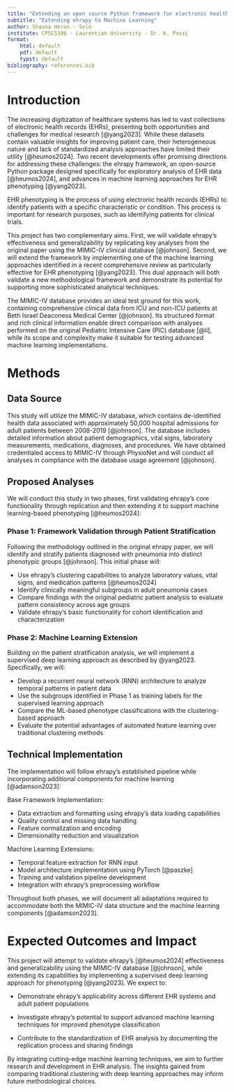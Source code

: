 ```yaml
---
title: "Extending an open source Python framework for electronic health record pipelines with machine learning"
subtitle: "Extending ehrapy to Machine Learning"
author: Shauna Heron - Solo
institute: CPSC5306 - Laurentian University - Dr. K. Passi
format:
    html: default
    pdf: default
    typst: default
bibliography: references.bib
---
```


# Introduction

The increasing digitization of healthcare systems has led to vast collections of electronic health records (EHRs), presenting both opportunities and challenges for medical research [@yang2023]. While these datasets contain valuable insights for improving patient care, their heterogeneous nature and lack of standardized analysis approaches have limited their utility [@heumos2024]. Two recent developments offer promising directions for addressing these challenges: the ehrapy framework, an open-source Python package designed specifically for exploratory analysis of EHR data [@heumos2024], and advances in machine learning approaches for EHR phenotyping [@yang2023].

EHR phenotyping is the process of using electronic health records (EHRs) to identify patients with a specific characteristic or condition. This process is important for research purposes, such as identifying patients for clinical trials.

This project has two complementary aims. First, we will validate ehrapy's effectiveness and generalizability by replicating key analyses from the original paper using the MIMIC-IV clinical database [@johnson]. Second, we will extend the framework by implementing one of the machine learning approaches identified in a recent comprehensive review as particularly effective for EHR phenotyping [@yang2023]. This dual approach will both validate a new methodological framework and demonstrate its potential for supporting more sophisticated analytical techniques.

The MIMIC-IV database provides an ideal test ground for this work, containing comprehensive clinical data from ICU and non-ICU patients at Beth Israel Deaconess Medical Center [@johnson]. Its structured format and rich clinical information enable direct comparison with analyses performed on the original Pediatric Intensive Care (PIC) database [@li], while its scope and complexity make it suitable for testing advanced machine learning implementations.

# Methods

## Data Source

This study will utilize the MIMIC-IV database, which contains de-identified health data associated with approximately 50,000 hospital admissions for adult patients between 2008-2019 [@johnson]. The database includes detailed information about patient demographics, vital signs, laboratory measurements, medications, diagnoses, and procedures. We have obtained credentialed access to MIMIC-IV through PhysioNet and will conduct all analyses in compliance with the database usage agreement [@johnson].

## Proposed Analyses

We will conduct this study in two phases, first validating ehrapy's core functionality through replication and then extending it to support machine learning-based phenotyping [@heumos2024]:

### Phase 1: Framework Validation through Patient Stratification

Following the methodology outlined in the original ehrapy paper, we will identify and stratify patients diagnosed with pneumonia into distinct phenotypic groups [@johnson]. This initial phase will:

-   Use ehrapy's clustering capabilities to analyze laboratory values, vital signs, and medication patterns [@heumos2024]
-   Identify clinically meaningful subgroups in adult pneumonia cases
-   Compare findings with the original pediatric patient analysis to evaluate pattern consistency across age groups
-   Validate ehrapy's basic functionality for cohort identification and characterization

### Phase 2: Machine Learning Extension

Building on the patient stratification analysis, we will implement a supervised deep learning approach as described by @yang2023. Specifically, we will:

-   Develop a recurrent neural network (RNN) architecture to analyze temporal patterns in patient data
-   Use the subgroups identified in Phase 1 as training labels for the supervised learning approach
-   Compare the ML-based phenotype classifications with the clustering-based approach
-   Evaluate the potential advantages of automated feature learning over traditional clustering methods

## Technical Implementation

The implementation will follow ehrapy's established pipeline while incorporating additional components for machine learning [@adamson2023]:

Base Framework Implementation:

-   Data extraction and formatting using ehrapy's data loading capabilities
-   Quality control and missing data handling
-   Feature normalization and encoding
-   Dimensionality reduction and visualization

Machine Learning Extensions:

-   Temporal feature extraction for RNN input
-   Model architecture implementation using PyTorch [@paszke]
-   Training and validation pipeline development
-   Integration with ehrapy's preprocessing workflow

Throughout both phases, we will document all adaptations required to accommodate both the MIMIC-IV data structure and the machine learning components [@adamson2023].

# Expected Outcomes and Impact

This project will attempt to validate ehrapy's [@heumos2024] effectiveness and generalizability using the MIMIC-IV database [@johnson], while extending its capabilities by implementing a supervised deep learning approach for phenotyping [@yang2023]. We expect to:

-   Demonstrate ehrapy's applicability across different EHR systems and adult patient populations

-   Investigate ehrapy's potential to support advanced machine learning techniques for improved phenotype classification

-   Contribute to the standardization of EHR analysis by documenting the replication process and sharing findings

By integrating cutting-edge machine learning techniques, we aim to further research and development in EHR analysis. The insights gained from comparing traditional clustering with deep learning approaches may inform future methodological choices.